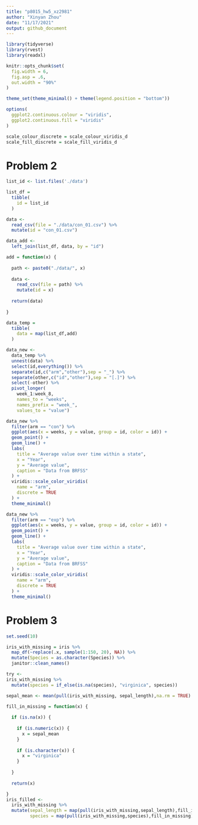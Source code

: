 ```yaml
---
title: "p8015_hw5_xz2981"
author: "Xinyan Zhou"
date: "11/17/2021"
output: github_document
---
```


```r
library(tidyverse)
library(rvest)
library(readxl)

knitr::opts_chunk$set(
  fig.width = 6,
  fig.asp = .6,
  out.width = "90%"
)

theme_set(theme_minimal() + theme(legend.position = "bottom"))

options(
  ggplot2.continuous.colour = "viridis",
  ggplot2.continuous.fill = "viridis"
)

scale_colour_discrete = scale_colour_viridis_d
scale_fill_discrete = scale_fill_viridis_d
```

# Problem 2

```r
list_id <- list.files('./data')

list_df =
  tibble(
    id = list_id
  )
```

```r
data <-
  read_csv(file = "./data/con_01.csv") %>%
  mutate(id = "con_01.csv")

data_add <-
  left_join(list_df, data, by = "id")
```

```r
add = function(x) {
  
  path <- paste0("./data/", x)
  
  data <-
    read_csv(file = path) %>%
    mutate(id = x)
  
  return(data)
  
}
```

```r
data_temp =
  tibble(
    data = map(list_df,add)
  )

data_new <-
  data_temp %>%
  unnest(data) %>%
  select(id,everything()) %>%
  separate(id,c("arm","other"),sep = "_") %>%
  separate(other,c("id","other"),sep = "[.]") %>%
  select(-other) %>%
  pivot_longer( 
    week_1:week_8,
    names_to = "weeks", 
    names_prefix = "week_",
    values_to = "value")

data_new %>%
  filter(arm == "con") %>%
  ggplot(aes(x = weeks, y = value, group = id, color = id)) +
  geom_point() +
  geom_line() +
  labs(
    title = "Average value over time within a state",
    x = "Year",
    y = "Average value",
    caption = "Data from BRFSS"
  ) +
  viridis::scale_color_viridis(
    name = "arm", 
    discrete = TRUE
  ) +
  theme_minimal()

data_new %>%
  filter(arm == "exp") %>%
  ggplot(aes(x = weeks, y = value, group = id, color = id)) +
  geom_point() +
  geom_line() +
  labs(
    title = "Average value over time within a state",
    x = "Year",
    y = "Average value",
    caption = "Data from BRFSS"
  ) +
  viridis::scale_color_viridis(
    name = "arm", 
    discrete = TRUE
  ) +
  theme_minimal()
```

# Problem 3

```r
set.seed(10)

iris_with_missing = iris %>% 
  map_df(~replace(.x, sample(1:150, 20), NA)) %>%
  mutate(Species = as.character(Species)) %>%
  janitor::clean_names()
```

```r
try <- 
iris_with_missing %>%
  mutate(species = if_else(is.na(species), "virginica", species))

sepal_mean <- mean(pull(iris_with_missing, sepal_length),na.rm = TRUE)
```

```r
fill_in_missing = function(x) {
  
  if (is.na(x)) {
  
    if (is.numeric(x)) {
      x = sepal_mean
    }
  
    if (is.character(x)) {
      x = "virginica"
    }
  
  }
  
  return(x)

}
iris_filled <-
  iris_with_missing %>%
  mutate(sepal_length = map(pull(iris_with_missing,sepal_length),fill_in_missing),
         species = map(pull(iris_with_missing,species),fill_in_missing))

```



